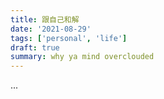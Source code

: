 ```yaml
---
title: 跟自己和解
date: '2021-08-29'
tags: ['personal', 'life']
draft: true
summary: why ya mind overclouded
---
```


<MusicCard 
  songUrl='https://image-1259477787.cos.ap-shanghai.myqcloud.com/music/overthink.mp3'
  imgUrl='/blog/img20210828160138.png' 
  name='OverThink' 
  artist='饭卡' 
  album='时光代理人 动画原声带'
  autoPlay={true}
/>

...
